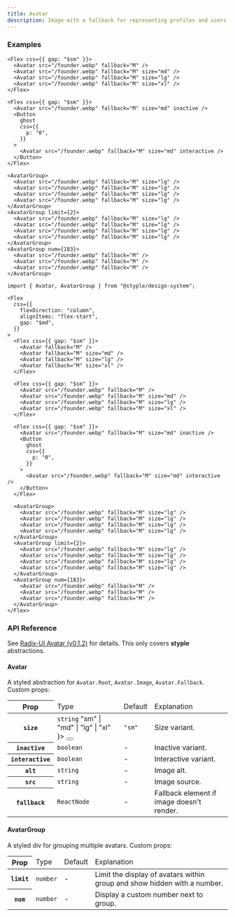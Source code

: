```yaml
---
title: Avatar
description: Image with a fallback for representing profiles and users.
---
```


### Examples

<Preview>
  <Flex
    css={{
      flexDirection: "column",
      alignItems: "flex-start",
      gap: "$md",
    }}
  >
    <Flex css={{ gap: "$sm" }}>
      <Avatar fallback="M" />
      <Avatar fallback="M" size="md" />
      <Avatar fallback="M" size="lg" />
      <Avatar fallback="M" size="xl" />
    </Flex>
    
    <Flex css={{ gap: "$sm" }}>
      <Avatar src="/founder.webp" fallback="M" />
      <Avatar src="/founder.webp" fallback="M" size="md" />
      <Avatar src="/founder.webp" fallback="M" size="lg" />
      <Avatar src="/founder.webp" fallback="M" size="xl" />
    </Flex>

    <Flex css={{ gap: "$sm" }}>
      <Avatar src="/founder.webp" fallback="M" size="md" inactive />
      <Button
        ghost
        css={{
          p: "0",
        }}
      >
        <Avatar src="/founder.webp" fallback="M" size="md" interactive />
      </Button>
    </Flex>

    <AvatarGroup>
      <Avatar src="/founder.webp" fallback="M" size="lg" />
      <Avatar src="/founder.webp" fallback="M" size="lg" />
      <Avatar src="/founder.webp" fallback="M" size="lg" />
      <Avatar src="/founder.webp" fallback="M" size="lg" />
    </AvatarGroup>
    <AvatarGroup limit={2}>
      <Avatar src="/founder.webp" fallback="M" size="lg" />
      <Avatar src="/founder.webp" fallback="M" size="lg" />
      <Avatar src="/founder.webp" fallback="M" size="lg" />
      <Avatar src="/founder.webp" fallback="M" size="lg" />
    </AvatarGroup>
    <AvatarGroup num={183}>
      <Avatar src="/founder.webp" fallback="M" />
      <Avatar src="/founder.webp" fallback="M" />
      <Avatar src="/founder.webp" fallback="M" />
    </AvatarGroup>
  </Flex>
</Preview>

```tsx outline=true
import { Avatar, AvatarGroup } from "@styple/design-system";

<Flex
  css={{
    flexDirection: "column",
    alignItems: "flex-start",
    gap: "$md",
  }}
>
  <Flex css={{ gap: "$sm" }}>
    <Avatar fallback="M" />
    <Avatar fallback="M" size="md" />
    <Avatar fallback="M" size="lg" />
    <Avatar fallback="M" size="xl" />
  </Flex>
  
  <Flex css={{ gap: "$sm" }}>
    <Avatar src="/founder.webp" fallback="M" />
    <Avatar src="/founder.webp" fallback="M" size="md" />
    <Avatar src="/founder.webp" fallback="M" size="lg" />
    <Avatar src="/founder.webp" fallback="M" size="xl" />
  </Flex>

  <Flex css={{ gap: "$sm" }}>
    <Avatar src="/founder.webp" fallback="M" size="md" inactive />
    <Button
      ghost
      css={{
        p: "0",
      }}
    >
      <Avatar src="/founder.webp" fallback="M" size="md" interactive />
    </Button>
  </Flex>

  <AvatarGroup>
    <Avatar src="/founder.webp" fallback="M" size="lg" />
    <Avatar src="/founder.webp" fallback="M" size="lg" />
    <Avatar src="/founder.webp" fallback="M" size="lg" />
    <Avatar src="/founder.webp" fallback="M" size="lg" />
  </AvatarGroup>
  <AvatarGroup limit={2}>
    <Avatar src="/founder.webp" fallback="M" size="lg" />
    <Avatar src="/founder.webp" fallback="M" size="lg" />
    <Avatar src="/founder.webp" fallback="M" size="lg" />
    <Avatar src="/founder.webp" fallback="M" size="lg" />
  </AvatarGroup>
  <AvatarGroup num={183}>
    <Avatar src="/founder.webp" fallback="M" />
    <Avatar src="/founder.webp" fallback="M" />
    <Avatar src="/founder.webp" fallback="M" />
  </AvatarGroup>
</Flex>
```

### API Reference

See [Radix-UI Avatar (v0.1.2)](https://www.radix-ui.com/docs/primitives/components/avatar) for details. This only covers **styple** abstractions.

#### Avatar

A styled abstraction for `Avatar.Root`, `Avatar.Image`, `Avatar.Fallback`. Custom props:

<Table>
  <Thead>
    <Tr>
      <Th>Prop</Th>
      <Td>Type</Td>
      <Td>Default</Td>
      <Td>Explanation</Td>
    </Tr>
  </Thead>
  <Tbody>
    <Tr>
      <Th>
        <Code>size</Code>
      </Th>
      <Td>
        <Code color="normal">string</Code>
        <Popover content={
          <Code color="normal">"sm" | "md" | "lg" | "xl"</Code>
        }>
          <Button highlight size="circle" css={{
            size: "24px",
            p: 0,
            ml: "$xs",
            lineHeight: 0
          }}><Info size={16} style={{ verticalAlign: "middle" }} /></Button>
        </Popover>
      </Td>
      <Td><Code color="normal">"sm"</Code></Td>
      <Td><Text>Size variant.</Text></Td>
    </Tr>
    <Tr>
      <Th>
        <Code>inactive</Code>
      </Th>
      <Td>
        <Code color="normal">boolean</Code>
      </Td>
      <Td>-</Td>
      <Td><Text>Inactive variant.</Text></Td>
    </Tr>
    <Tr>
      <Th>
        <Code>interactive</Code>
      </Th>
      <Td>
        <Code color="normal">boolean</Code>
      </Td>
      <Td>-</Td>
      <Td><Text>Interactive variant.</Text></Td>
    </Tr>
    <Tr>
      <Th>
        <Code>alt</Code>
      </Th>
      <Td>
        <Code color="normal">string</Code>
      </Td>
      <Td>-</Td>
      <Td><Text>Image alt.</Text></Td>
    </Tr>
    <Tr>
      <Th>
        <Code>src</Code>
      </Th>
      <Td>
        <Code color="normal">string</Code>
      </Td>
      <Td>-</Td>
      <Td><Text>Image source.</Text></Td>
    </Tr>
    <Tr>
      <Th>
        <Code>fallback</Code>
      </Th>
      <Td>
        <Code color="normal">ReactNode</Code>
      </Td>
      <Td>-</Td>
      <Td><Text>Fallback element if image doesn't render.</Text></Td>
    </Tr>
  </Tbody>
</Table>

#### AvatarGroup

A styled div for grouping multiple avatars. Custom props: 

<Table>
  <Thead>
    <Tr>
      <Th>Prop</Th>
      <Td>Type</Td>
      <Td>Default</Td>
      <Td>Explanation</Td>
    </Tr>
  </Thead>
  <Tbody>
    <Tr>
      <Th>
        <Code>limit</Code>
      </Th>
      <Td>
        <Code color="normal">number</Code>
      </Td>
      <Td>-</Td>
      <Td><Text>Limit the display of avatars within group and show hidden with a number.</Text></Td>
    </Tr>
    <Tr>
      <Th>
        <Code>num</Code>
      </Th>
      <Td>
        <Code color="normal">number</Code>
      </Td>
      <Td>-</Td>
      <Td><Text>Display a custom number next to group.</Text></Td>
    </Tr>
  </Tbody>
</Table>